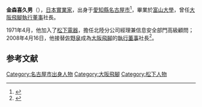 '''金森喜久男'''（{{bd|1948年|12月5日||}}），[[日本|日本]][[實業家|實業家]]，出身于[[愛知縣|愛知縣]][[名古屋市|名古屋市]]<ref name="spobiz">{{cite web |author= |title=吹田スタジアム誕生とスポーツビジネス |url=https://spobiz.ac/seminar/detail.php?sid=23 |publisher=SBAセミナー |date= |accessdate=2018-09-01 |archive-date=2019-07-01 |archive-url=https://web.archive.org/web/20190701055444/https://spobiz.ac/seminar/detail.php?sid=23 |dead-url=no }}</ref>，畢業於[[富山大學|富山大學]]，曾任[[大阪飛腳|大阪飛腳]][[執行董事|執行董事]]社長。

1971年4月，他加入了[[松下電器|松下電器]]，擔任北陸分公司經理兼信息安全部門高級顧問；2008年4月16日，他接替[[佐野泉|佐野泉]]成為[[大阪飛腳|大阪飛腳]]的[[執行董事|執行董事]]社長<ref>{{Cite press release|title=ガンバ大阪　役員人事について（08.04.01）|url=https://www.jleague.jp/jsgoal_archive/official/detail.php?press_code=62914|publisher=ガンバ大阪|date=2008-04-01|accessdate=2018-09-01|archive-date=2019-07-01|archive-url=https://web.archive.org/web/20190701055446/https://www.jleague.jp/jsgoal_archive/official/detail.php?press_code=62914|dead-url=no}}</ref>。

==参考文献==
{{reflist}}

{{DEFAULTSORT:kanamori kikuo}}
[[Category:名古屋市出身人物|Category:名古屋市出身人物]]
[[Category:大阪飛腳|Category:大阪飛腳]]
[[Category:松下人物|Category:松下人物]]
{{japan-bio-stub}}